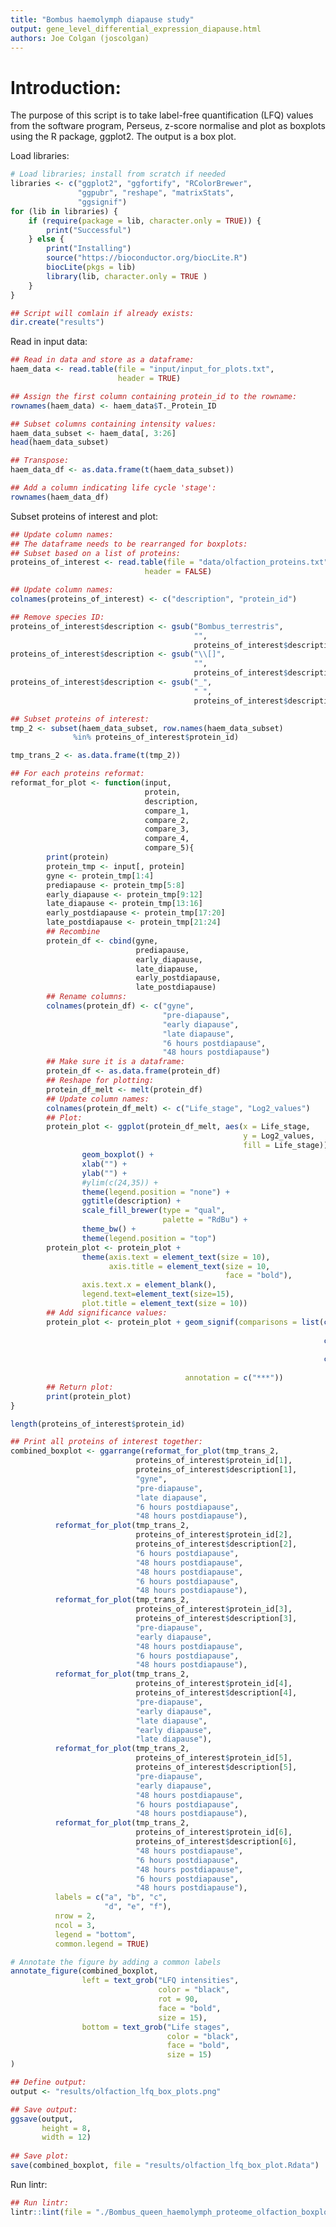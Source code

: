 ```yaml
--- 
title: "Bombus haemolymph diapause study"
output: gene_level_differential_expression_diapause.html
authors: Joe Colgan (joscolgan)
--- 
```


Introduction:
=============

The purpose of this script is to take label-free quantification (LFQ) values from the software program, Perseus, z-score normalise and plot as boxplots using the R package, ggplot2. The output is a box plot.

Load libraries:

```r
# Load libraries; install from scratch if needed
libraries <- c("ggplot2", "ggfortify", "RColorBrewer",
               "ggpubr", "reshape", "matrixStats",
               "ggsignif")
for (lib in libraries) {
    if (require(package = lib, character.only = TRUE)) {
        print("Successful")
    } else {
        print("Installing")
        source("https://bioconductor.org/biocLite.R")
        biocLite(pkgs = lib)
        library(lib, character.only = TRUE )
    }
}

## Script will comlain if already exists:
dir.create("results")
```

Read in input data:

```r
## Read in data and store as a dataframe:
haem_data <- read.table(file = "input/input_for_plots.txt",
                        header = TRUE)

## Assign the first column containing protein_id to the rowname:
rownames(haem_data) <- haem_data$T._Protein_ID

## Subset columns containing intensity values:
haem_data_subset <- haem_data[, 3:26]
head(haem_data_subset)

## Transpose:
haem_data_df <- as.data.frame(t(haem_data_subset))

## Add a column indicating life cycle 'stage':
rownames(haem_data_df)
```

Subset proteins of interest and plot:

```r
## Update column names:
## The dataframe needs to be rearranged for boxplots:
## Subset based on a list of proteins:
proteins_of_interest <- read.table(file = "data/olfaction_proteins.txt",
                              header = FALSE)

## Update column names:
colnames(proteins_of_interest) <- c("description", "protein_id")

## Remove species ID:
proteins_of_interest$description <- gsub("Bombus_terrestris",
                                         "",
                                         proteins_of_interest$description)
proteins_of_interest$description <- gsub("\\[]",
                                         "",
                                         proteins_of_interest$description)
proteins_of_interest$description <- gsub("_",
                                         " ",
                                         proteins_of_interest$description)

## Subset proteins of interest:
tmp_2 <- subset(haem_data_subset, row.names(haem_data_subset)
              %in% proteins_of_interest$protein_id)

tmp_trans_2 <- as.data.frame(t(tmp_2))

## For each proteins reformat:
reformat_for_plot <- function(input,
                              protein,
                              description,
                              compare_1,
                              compare_2,
                              compare_3,
                              compare_4,
                              compare_5){
        print(protein)
        protein_tmp <- input[, protein]
        gyne <- protein_tmp[1:4]
        prediapause <- protein_tmp[5:8]
        early_diapause <- protein_tmp[9:12]
        late_diapause <- protein_tmp[13:16]
        early_postdiapause <- protein_tmp[17:20]
        late_postdiapause <- protein_tmp[21:24]
        ## Recombine
        protein_df <- cbind(gyne,
                            prediapause,
                            early_diapause,
                            late_diapause,
                            early_postdiapause,
                            late_postdiapause)
        ## Rename columns:
        colnames(protein_df) <- c("gyne",
                                  "pre-diapause",
                                  "early diapause",
                                  "late diapause",
                                  "6 hours postdiapause",
                                  "48 hours postdiapause")
        ## Make sure it is a dataframe:
        protein_df <- as.data.frame(protein_df)
        ## Reshape for plotting:
        protein_df_melt <- melt(protein_df)
        ## Update column names:
        colnames(protein_df_melt) <- c("Life_stage", "Log2_values")
        ## Plot:
        protein_plot <- ggplot(protein_df_melt, aes(x = Life_stage,
                                                    y = Log2_values,
                                                    fill = Life_stage)) +
                geom_boxplot() +
                xlab("") +
                ylab("") +
                #ylim(c(24,35)) +
                theme(legend.position = "none") +
                ggtitle(description) +
                scale_fill_brewer(type = "qual",
                                  palette = "RdBu") +
                theme_bw() +
                theme(legend.position = "top")
        protein_plot <- protein_plot +
                theme(axis.text = element_text(size = 10),
                      axis.title = element_text(size = 10,
                                                face = "bold"),
                axis.text.x = element_blank(),
                legend.text=element_text(size=15),
                plot.title = element_text(size = 10))
        ## Add significance values:
        protein_plot <- protein_plot + geom_signif(comparisons = list(c(compare_1,
                                                                       compare_2),
                                                                      c(compare_3,
                                                                        compare_4),
                                                                      c(compare_4,
                                                                        compare_5)),
                                       annotation = c("***"))
        ## Return plot:
        print(protein_plot)
}

length(proteins_of_interest$protein_id)

## Print all proteins of interest together:
combined_boxplot <- ggarrange(reformat_for_plot(tmp_trans_2,
                            proteins_of_interest$protein_id[1],
                            proteins_of_interest$description[1],
                            "gyne",
                            "pre-diapause",
                            "late diapause",
                            "6 hours postdiapause",
                            "48 hours postdiapause"),
          reformat_for_plot(tmp_trans_2,
                            proteins_of_interest$protein_id[2],
                            proteins_of_interest$description[2],
                            "6 hours postdiapause",
                            "48 hours postdiapause",
                            "48 hours postdiapause",
                            "6 hours postdiapause",
                            "48 hours postdiapause"),
          reformat_for_plot(tmp_trans_2,
                            proteins_of_interest$protein_id[3],
                            proteins_of_interest$description[3],
                            "pre-diapause",
                            "early diapause",
                            "48 hours postdiapause",
                            "6 hours postdiapause",
                            "48 hours postdiapause"),
          reformat_for_plot(tmp_trans_2,
                            proteins_of_interest$protein_id[4],
                            proteins_of_interest$description[4],
                            "pre-diapause",
                            "early diapause",
                            "late diapause",
                            "early diapause",
                            "late diapause"),
          reformat_for_plot(tmp_trans_2,
                            proteins_of_interest$protein_id[5],
                            proteins_of_interest$description[5],
                            "pre-diapause",
                            "early diapause",
                            "48 hours postdiapause",
                            "6 hours postdiapause",
                            "48 hours postdiapause"),
          reformat_for_plot(tmp_trans_2,
                            proteins_of_interest$protein_id[6],
                            proteins_of_interest$description[6],
                            "48 hours postdiapause",
                            "6 hours postdiapause",
                            "48 hours postdiapause",
                            "6 hours postdiapause",
                            "48 hours postdiapause"),
          labels = c("a", "b", "c",
                     "d", "e", "f"),
          nrow = 2,
          ncol = 3,
          legend = "bottom",
          common.legend = TRUE)

# Annotate the figure by adding a common labels
annotate_figure(combined_boxplot,
                left = text_grob("LFQ intensities",
                                 color = "black",
                                 rot = 90,
                                 face = "bold",
                                 size = 15),
                bottom = text_grob("Life stages",
                                   color = "black",
                                   face = "bold",
                                   size = 15)
)

## Define output:
output <- "results/olfaction_lfq_box_plots.png"

## Save output:
ggsave(output,
       height = 8,
       width = 12)
       
## Save plot:
save(combined_boxplot, file = "results/olfaction_lfq_box_plot.Rdata")
```

Run lintr:

```r
## Run lintr:
lintr::lint(file = "./Bombus_queen_haemolymph_proteome_olfaction_boxplots.Rmd")
```
